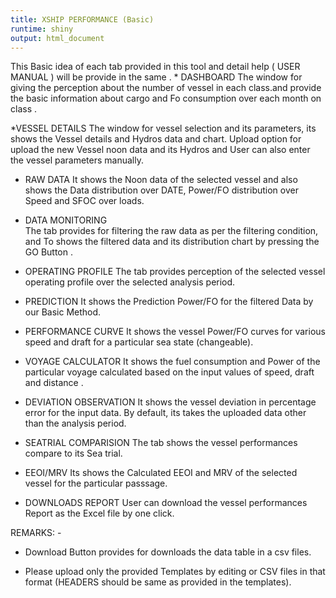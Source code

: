 ---
title: XSHIP PERFORMANCE (Basic)
runtime: shiny
output: html_document
---
This Basic idea of each tab provided in this tool and detail help ( USER MANUAL ) will be provide in the same . 
 * DASHBOARD
            The window for giving the perception about the number of vessel in each class.and provide the basic information about cargo and Fo consumption over each month on class .


 *VESSEL DETAILS 
            The window for vessel selection and its parameters, its shows the Vessel details and Hydros data and chart. Upload option for upload the new Vessel noon data and its Hydros and User can also enter the vessel parameters manually.
                
 * RAW DATA 
           It shows the Noon data of the selected vessel and also shows the Data distribution over DATE, Power/FO distribution over Speed and SFOC over loads.
           
 * DATA MONITORING  
           The tab provides for filtering the raw data as per the filtering condition, and To shows the filtered data and its distribution chart by pressing the GO Button .
           
 * OPERATING PROFILE 
          The tab provides perception of the selected vessel operating profile over the selected analysis period.
 
 *  PREDICTION 
          It shows the Prediction Power/FO for the filtered Data by our Basic Method.
          
 *  PERFORMANCE CURVE
          It shows the vessel Power/FO curves for various speed and draft for a particular sea state (changeable).
          
 *  VOYAGE CALCULATOR 
           It shows the fuel consumption and Power of the particular voyage calculated based on the input values of speed, draft and distance	.
           
 *  DEVIATION OBSERVATION
           It shows the vessel deviation in percentage error for the input data. By default, its takes the uploaded data other than the analysis period.
           
 *  SEATRIAL COMPARISION 
            The tab shows the vessel performances compare to its Sea trial.
            
 * EEOI/MRV
        Its shows the Calculated EEOI and MRV of the selected vessel for the particular passsage. 
            
 * DOWNLOADS REPORT
            User can download the vessel performances Report as the Excel file by one click.

REMARKS: -
 
 * Download Button provides for downloads the data table in a csv files. 
  
 * Please upload only the provided Templates by editing or CSV files in that format (HEADERS should be same as provided in the templates).


